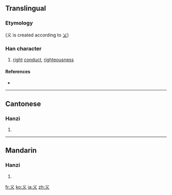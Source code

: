 {{also|義|乂}}
==Translingual==

===Etymology===
{{Han simp|義}} (义 is created according to [[乂]])

===Han character===
{{Han char|rn=3|rad=丶|as=02|sn=3|four=|canj=戈大 (IK), X戈大 (XIK)}}

# [[right]] [[conduct]], [[righteousness]]

====References====
* {{Han ref|kx=0082.031|dkj=00124|dj=0165.120|hdz=10042.100|uh=4E49|ud=20041}}

----

==Cantonese==

===Hanzi===
{{yue-hanzi|jyut=|y=yi6|tra=義}}

# {{defn|Cantonese|sort=丶02}}

----

==Mandarin==

===Hanzi===
{{cmn-hanzi|tra=義|pin=[[wù]] ([[wu4]]), [[yì]] ([[yi4]])|wg=wu<sup>4</sup>, i<sup>4</sup>}}

# {{defn|Mandarin|sort=丶02}}

[[fr:义]]
[[ko:义]]
[[ja:义]]
[[zh:义]]